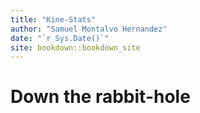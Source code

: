 ```yaml
--- 
title: "Kine-Stats"
author: "Samuel Montalvo Hernandez"
date: "`r Sys.Date()`"
site: bookdown::bookdown_site
---
```


# Down the rabbit-hole

